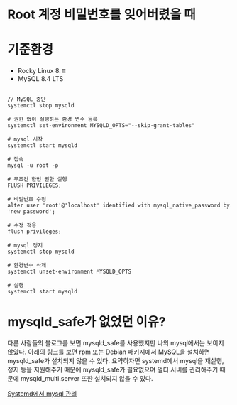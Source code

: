 # Root 계정 비밀번호를 잊어버렸을 때

# 기준환경
- Rocky Linux 8.ㅌ
- MySQL 8.4 LTS

```ssl

// MySQL 중단
systemctl stop mysqld

# 권한 없이 실행하는 환경 변수 등록
systemctl set-environment MYSQLD_OPTS="--skip-grant-tables"

# mysql 시작
systemctl start mysqld

# 접속
mysql -u root -p

# 무조건 한번 권한 실행
FLUSH PRIVILEGES;

# 비밀번호 수정
alter user 'root'@'localhost' identified with mysql_native_password by 'new password';

# 수정 적용
flush privileges;

# mysql 정지
systemctl stop mysqld

# 환경변수 삭제
systemctl unset-environment MYSQLD_OPTS

# 실행
systemctl start mysqld

```

# mysqld_safe가 없었던 이유?
다른 사람들의 블로그를 보면 mysqld_safe를 사용했지만 나의 mysql에서는 보이지 않았다. 아래의 링크를 보면 rpm 또는 Debian 패키지에서 MySQL을 설치하면 mysqld_safe가 설치되지 않을 수 있다. 요약하자면
systemd에서 mysql을 재실행, 정지 등을 지원해주기 때문에 mysqld_safe가 필요없으며 멀티 서버를 관리해주기 때문에 mysqld_multi.server 또한 설치되지 않을 수 있다.

[Systemd에서 mysql 관리](https://dev.mysql.com/doc/refman/8.4/en/using-systemd.html)